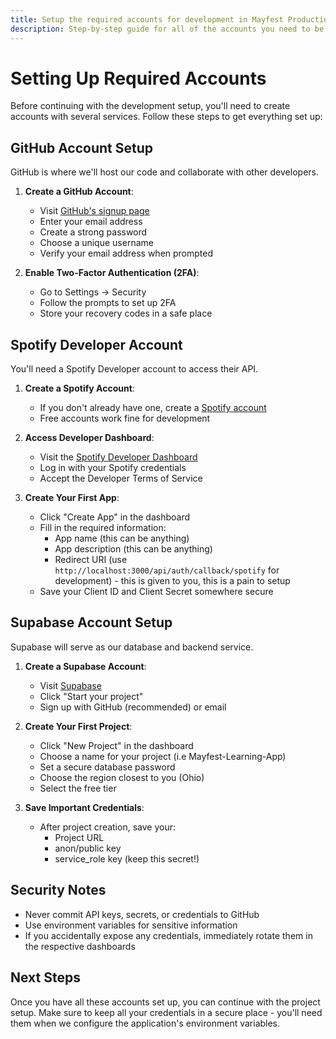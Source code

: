 ```yaml
---
title: Setup the required accounts for development in Mayfest Productions
description: Step-by-step guide for all of the accounts you need to be an engineer for Mayfest Productions
---
```


# Setting Up Required Accounts

Before continuing with the development setup, you'll need to create accounts with several services. Follow these steps to get everything set up:

## GitHub Account Setup

GitHub is where we'll host our code and collaborate with other developers.

1. **Create a GitHub Account**:

   - Visit [GitHub's signup page](https://github.com/signup)
   - Enter your email address
   - Create a strong password
   - Choose a unique username
   - Verify your email address when prompted

2. **Enable Two-Factor Authentication (2FA)**:
   - Go to Settings → Security
   - Follow the prompts to set up 2FA
   - Store your recovery codes in a safe place

## Spotify Developer Account

You'll need a Spotify Developer account to access their API.

1. **Create a Spotify Account**:

   - If you don't already have one, create a [Spotify account](https://www.spotify.com/signup)
   - Free accounts work fine for development

2. **Access Developer Dashboard**:

   - Visit the [Spotify Developer Dashboard](https://developer.spotify.com/dashboard)
   - Log in with your Spotify credentials
   - Accept the Developer Terms of Service

3. **Create Your First App**:
   - Click "Create App" in the dashboard
   - Fill in the required information:
     - App name (this can be anything)
     - App description (this can be anything)
     - Redirect URI (use `http://localhost:3000/api/auth/callback/spotify` for development) - this is given to you, this is a pain to setup
   - Save your Client ID and Client Secret somewhere secure

## Supabase Account Setup

Supabase will serve as our database and backend service.

1. **Create a Supabase Account**:

   - Visit [Supabase](https://supabase.com)
   - Click "Start your project"
   - Sign up with GitHub (recommended) or email

2. **Create Your First Project**:

   - Click "New Project" in the dashboard
   - Choose a name for your project (i.e Mayfest-Learning-App)
   - Set a secure database password
   - Choose the region closest to you (Ohio)
   - Select the free tier

3. **Save Important Credentials**:
   - After project creation, save your:
     - Project URL
     - anon/public key
     - service_role key (keep this secret!)

## Security Notes

- Never commit API keys, secrets, or credentials to GitHub
- Use environment variables for sensitive information
- If you accidentally expose any credentials, immediately rotate them in the respective dashboards

## Next Steps

Once you have all these accounts set up, you can continue with the project setup. Make sure to keep all your credentials in a secure place - you'll need them when we configure the application's environment variables.
